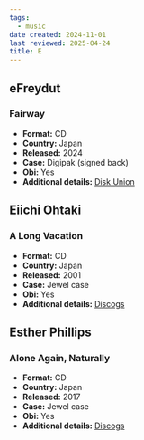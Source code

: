 ```yaml
---
tags:
  - music
date created: 2024-11-01
last reviewed: 2025-04-24
title: E
---
```


## eFreydut

### Fairway

- **Format:** CD
- **Country:** Japan
- **Released:** 2024
- **Case:** Digipak (signed back)
- **Obi:** Yes
- **Additional details:** [Disk Union](https://diskunion.net/jazz/ct/list/0/81164379)

## Eiichi Ohtaki

### A Long Vacation

- **Format:** CD
- **Country:** Japan
- **Released:** 2001
- **Case:** Jewel case
- **Obi:** Yes
- **Additional details:** [Discogs](https://www.discogs.com/release/793713-Eiichi-Ohtaki-A-Long-Vacation-20th-Anniversary-Edition)

## Esther Phillips

### Alone Again, Naturally

- **Format:** CD
- **Country:** Japan
- **Released:** 2017
- **Case:** Jewel case
- **Obi:** Yes
- **Additional details:** [Discogs](https://www.discogs.com/release/11928099-Esther-Phillips-Alone-Again-Naturally)
